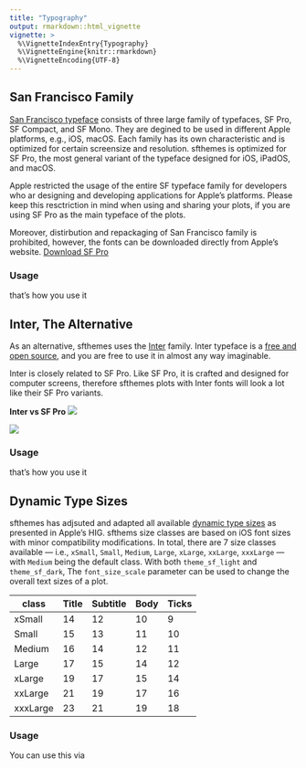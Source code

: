 ```yaml
---
title: "Typography"
output: rmarkdown::html_vignette
vignette: >
  %\VignetteIndexEntry{Typography}
  %\VignetteEngine{knitr::rmarkdown}
  %\VignetteEncoding{UTF-8}
---
```


## San Francisco Family

[San Francisco typeface](https://en.wikipedia.org/wiki/San_Francisco_(sans-serif_typeface)) consists of three large family of typefaces, SF Pro, SF Compact, and SF Mono. They are degined to be used in different Apple platforms, e.g., iOS, macOS. Each family has its own characteristic and is optimized for certain screensize and resolution. sfthemes is optimized for SF Pro, the most general variant of the typeface designed for iOS, iPadOS, and macOS. 

Apple restricted the usage of the entire SF typeface family for developers who ar designing and developing applications for Apple's platforms. Please keep this resctriction in mind when using and sharing your plots, if you are using SF Pro as the main typeface of the plots.

Moreover, distirbution and repackaging of San Francisco family is prohibited, however, the fonts can be downloaded directly from Apple's website. [Download SF Pro](https://developer.apple.com/fonts/)

### Usage

that's how you use it

## Inter, The Alternative

As an alternative, sfthemes uses the [Inter](https://rsms.me/inter/) family. Inter typeface is a [free and open source](https://github.com/rsms/inter), and you are free to use it in almost any way imaginable. 

Inter is closely related to SF Pro. Like SF Pro, it is crafted and designed for computer screens, therefore sfthemes plots with Inter fonts will look a lot like their SF Pro variants.

**Inter vs SF Pro**
![](images/sf_vs_inter_numbers.png)

![](images/sf_vs_inter_name.png)

### Usage

that's how you use it

## Dynamic Type Sizes

sfthemes has adjsuted and adapted all available [dynamic type sizes](https://developer.apple.com/design/human-interface-guidelines/ios/visual-design/typography#dynamic-type-sizes) as presented in Apple's HIG. sfthems size classes are based on iOS font sizes with minor compatibility modifications. In total, there are 7 size classes available — i.e., `xSmall`, `Small`, `Medium`, `Large`, `xLarge`, `xxLarge`, `xxxLarge` — with `Medium` being the default class. With both `theme_sf_light` and `theme_sf_dark`, The `font_size_scale` parameter can be used to change the overall text sizes of a plot. 

| class| Title | Subtitle | Body | Ticks |
|------|-----|-----|-----|-----|
| xSmall | 14 | 12 | 10 | 9 |
| Small | 15 | 13 | 11 | 10 |
| Medium | 16 | 14 | 12 | 11 |
| Large | 17 | 15 | 14 | 12 |
| xLarge | 19 | 17 | 15 | 14 |
| xxLarge | 21 | 19 | 17 | 16 |
| xxxLarge | 23 | 21 | 19 | 18 |


### Usage

You can use this via
